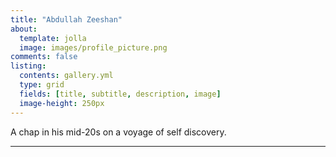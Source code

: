 ```yaml
---
title: "Abdullah Zeeshan"
about:
  template: jolla
  image: images/profile_picture.png
comments: false
listing:
  contents: gallery.yml
  type: grid
  fields: [title, subtitle, description, image]
  image-height: 250px
---
```


A chap in his mid-20s on a voyage of self discovery.

---
